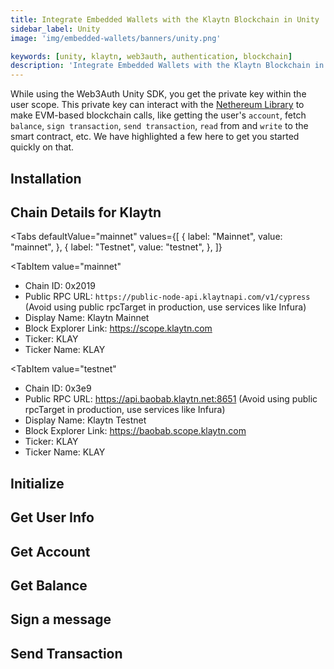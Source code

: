 ```yaml
---
title: Integrate Embedded Wallets with the Klaytn Blockchain in Unity
sidebar_label: Unity
image: 'img/embedded-wallets/banners/unity.png'

keywords: [unity, klaytn, web3auth, authentication, blockchain]
description: 'Integrate Embedded Wallets with the Klaytn Blockchain in Unity | Embedded Wallets'
---
```



<SEO
  title="Integrate Embedded Wallets with the Klaytn Blockchain in Unity"
  description="Integrate Embedded Wallets with the Klaytn Blockchain in Unity | Embedded Wallets"
  image="https://docs.metamask.io/img/embedded-wallets/banners/klaytn.png"
  slug="/embedded-wallets/connect-blockchain/evm/klaytn/unity"
/>

While using the Web3Auth Unity SDK, you get the private key within the user scope. This private key can interact with the [Nethereum Library](https://nethereum.com/) to make EVM-based blockchain calls, like getting the user's `account`, fetch `balance`, `sign transaction`, `send transaction`, `read` from and `write` to the smart contract, etc. We have highlighted a few here to get you started quickly on that.

## Installation

<InstallationSnippet />

## Chain Details for Klaytn

<Tabs
 defaultValue="mainnet"
  values={[
    { label: "Mainnet", value: "mainnet", },
    { label: "Testnet", value: "testnet", },
  ]}
>
<TabItem
  value="mainnet"
>

- Chain ID: 0x2019
- Public RPC URL: `https://public-node-api.klaytnapi.com/v1/cypress` (Avoid using public rpcTarget in production, use services like Infura)
- Display Name: Klaytn Mainnet
- Block Explorer Link: https://scope.klaytn.com
- Ticker: KLAY
- Ticker Name: KLAY

</TabItem>

<TabItem
  value="testnet"
>

- Chain ID: 0x3e9
- Public RPC URL: https://api.baobab.klaytn.net:8651 (Avoid using public rpcTarget in production, use services like Infura)
- Display Name: Klaytn Testnet
- Block Explorer Link: https://baobab.scope.klaytn.com
- Ticker: KLAY
- Ticker Name: KLAY

</TabItem>
</Tabs>

## Initialize

<InitialisationSnippet />

## Get User Info

<UserInfoSnippet />

## Get Account

<GetAccountSnippet />

## Get Balance

<GetBalanceSnippet />

## Sign a message

<SignMessageSnippet />

## Send Transaction

<SendTransactionSnippet />
